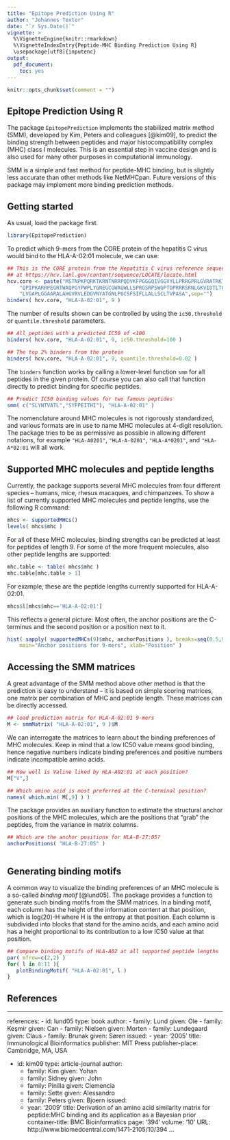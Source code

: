 ```yaml
---
title: "Epitope Prediction Using R"
author: "Johannes Textor"
date: "`r Sys.Date()`"
vignette: >
  %\VignetteEngine{knitr::rmarkdown}
  %\VignetteIndexEntry{Peptide-MHC Binding Prediction Using R}
  \usepackage[utf8]{inputenc} 
output:
  pdf_document:
    toc: yes
---
```


```r
knitr::opts_chunk$set(comment = "")
```

## Epitope Prediction Using R

The package `EpitopePrediction` implements the stabilized matrix method (SMM), 
developed by Kim, Peters and 
colleagues [@kim09], to predict the binding strength between peptides and major 
histocompatibility
complex (MHC) class I molecules. This is an essential step in vaccine design and is also
used for many other purposes in computational immunology.

SMM is a simple and fast method for peptide-MHC binding, but is slightly less accurate
than other methods like NetMHCpan. Future versions of this package may implement more
binding prediction methods.

## Getting started

As usual, load the package first.

```r
library(EpitopePrediction)
```

To predict which 9-mers from the CORE protein of the hepatitis C virus would bind to the
HLA-A-02:01 molecule, we can use:

```r
## This is the CORE protein from the Hepatitis C virus reference sequence available
## at https://hcv.lanl.gov/content/sequence/LOCATE/locate.html
hcv.core <- paste("MSTNPKPQRKTKRNTNRRPQDVKFPGGGQIVGGVYLLPRRGPRLGVRATRKTSERSQPRGRR",
	"QPIPKARRPEGRTWAQPGYPWPLYGNEGCGWAGWLLSPRGSRPSWGPTDPRRRSRNLGKVIDTLTCGFADLMGYIP",
	"LVGAPLGGAARALAHGVRVLEDGVNYATGNLPGCSFSIFLLALLSCLTVPASA",sep="")
binders( hcv.core, "HLA-A-02:01", 9 )
```

The number of results shown can be controlled by using the 
`ic50.threshold` or `quantile.threshold` parameters.

```r
## All peptides with a predicted IC50 of <100
binders( hcv.core, "HLA-A-02:01", 9, ic50.threshold=100 )
```

```r
## The top 2% binders from the protein
binders( hcv.core, "HLA-A-02:01", 9, quantile.threshold=0.02 )
```

The `binders` function works by calling a lower-level function `smm` for all peptides
in the given protein. Of course you can also call that function directly to predict 
binding for specific peptides.

```r
## Predict IC50 binding values for two famous peptides
smm( c("SLYNTVATL","SYFPEITHI"), "HLA-A-02:01" )
```

The nomenclature around MHC molecules is not rigorously standardized, and various formats
are in use to name MHC molecules at 4-digit resolution. The package tries to be as 
permissive as possible in allowing different notations, for example 
`"HLA-A0201"`, `"HLA-A-0201"`, `"HLA-A*0201"`, and `"HLA-A*02:01` will all work.

## Supported MHC molecules and peptide lengths

Currently, the package supports several MHC molecules from four different species -- 
humans, mice, rhesus macaques, and chimpanzees. 
To show a list of currently supported MHC molecules and peptide
lengths, use the following R command:

```r
mhcs <- supportedMHCs()
levels( mhcs$mhc )
```

For all of these MHC molecules, binding strengths can be predicted at least for peptides of
length 9. For some of the more frequent molecules, also other peptide lengths are 
supported:

```r
mhc.table <- table( mhcs$mhc )
mhc.table[mhc.table > 1]
```

For example, these are the peptide lengths currently supported for HLA-A-02:01.

```r
mhcs$l[mhcs$mhc=='HLA-A-02:01']
```

This reflects a general picture: Most often, the anchor positions are the C-terminus and
the second position or a position next to it.

```r
hist( sapply( supportedMHCs(9)$mhc, anchorPositions ), breaks=seq(0.5,9.5,1), 
	main="Anchor positions for 9-mers", xlab="Position" )
```

## Accessing the SMM matrices

A great advantage of the SMM method above other method is that the prediction is easy to
understand -- it is based on simple scoring matrices, one matrix per combination of MHC
and peptide length. These matrices can be directly accessed.

```r
## load prediction matrix for HLA-A-02:01 9-mers
M <- smmMatrix( "HLA-A-02:01", 9 )$M
```

We can interrogate the matrices to learn about the binding preferences of MHC molecules.
Keep in mind that a low IC50 value means good binding, hence negative numbers indicate
binding preferences and positive numbers indicate incompatible amino acids.

```r
## How well is Valine liked by HLA-A02:01 at each position?
M["V",]
```

```r
## Which amino acid is most preferred at the C-terminal position?
names( which.min( M[,9] ) )
```

The package provides an auxiliary function to estimate the structural anchor positions of
the MHC molecules, which are the positions that "grab" the peptides, from the variance
in matrix columns.

```r
## Which are the anchor positions for HLA-B-27:05?
anchorPositions( "HLA-B-27:05" )
```



```r


```

## Generating binding motifs

A common way to visualize the binding preferences of an MHC molecule is a so-called
_binding motif_ [@lund05]. The package provides a function to generate such binding 
motifs from the
SMM matrices. In a binding motif, each column has the height of the information content
at that position, which is log(20)-H where H is the entropy at that position. Each column
is subdivided into blocks that stand for the amino acids, and each amino acid has a height
proportional to its contribution to a low IC50 value at that position.


```r
## Compare binding motifs of HLA-A02 at all supported peptide lengths
par( mfrow=c(2,2) )
for( l in 8:11 ){
   plotBindingMotif( "HLA-A-02:01", l )
}
```


## References

---
references:
- id: lund05
  type: book
  author:
  - family: Lund
    given: Ole
  - family: Keşmir
    given: Can
  - family: Nielsen
    given: Morten
  - family: Lundegaard
    given: Claus
  - family: Brunak
    given: Søren
  issued:
  - year: '2005'
  title: Immunological Bioinformatics
  publisher: MIT Press
  publisher-place: Cambridge, MA, USA

- id: kim09
  type: article-journal
  author:
  - family: Kim
    given: Yohan
  - family: Sidney
    given: John
  - family: Pinilla
    given: Clemencia
  - family: Sette
    given: Alessandro
  - family: Peters
    given: Bjoern
  issued:
  - year: '2009'
  title: Derivation of an amino acid similarity matrix for peptide:MHC binding and
    its application as a Bayesian prior
  container-title: BMC Bioinformatics
  page: '394'
  volume: '10'
  URL: http://www.biomedcentral.com/1471-2105/10/394
...







